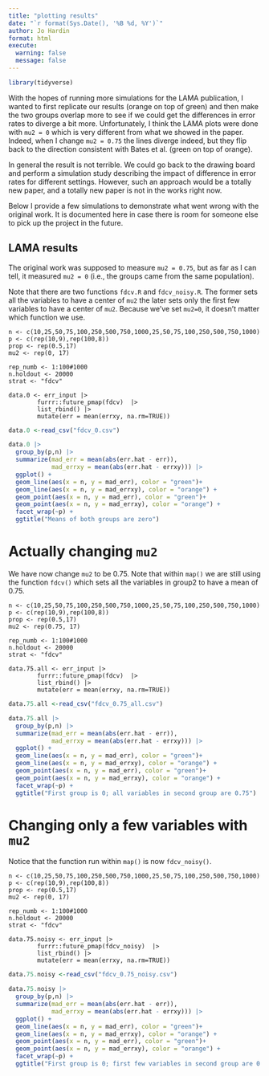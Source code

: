 ```yaml
---
title: "plotting results"
date: "`r format(Sys.Date(), '%B %d, %Y')`"
author: Jo Hardin
format: html
execute:
  warning: false
  message: false
---
```



```r
library(tidyverse)
```


With the hopes of running more simulations for the LAMA publication, I wanted to first replicate our results (orange on top of green) and then make the two groups overlap more to see if we could get the differences in error rates to diverge a bit more.  Unfortunately, I think the LAMA plots were done with `mu2 = 0` which is very different from what we showed in the paper. Indeed, when I change `mu2 = 0.75` the lines diverge indeed, but they flip back to the direction consistent with Bates et al. (green on top of orange).

In general the result is not terrible.  We could go back to the drawing board and perform a simulation study describing the impact of difference in error rates for different settings.  However, such an approach would be a totally new paper, and a totally new paper is not in the works right now.

Below I provide a few simulations to demonstrate what went wrong with the original work.  It is documented here in case there is room for someone else to pick up the project in the future.

## LAMA results

The original work was supposed to measure `mu2 = 0.75`, but as far as I can tell, it measured `mu2 = 0`  (i.e., the groups came from the same population).

Note that there are two functions `fdcv.R` and `fdcv_noisy.R`.  The former sets all the variables to have a center of `mu2` the later sets only the first few variables to have a center of `mu2`.  Because we've set `mu2=0`, it doesn't matter which function we use.

```
n <- c(10,25,50,75,100,250,500,750,1000,25,50,75,100,250,500,750,1000)
p <- c(rep(10,9),rep(100,8))
prop <- rep(0.5,17)
mu2 <- rep(0, 17)

rep_numb <- 1:100#1000
n.holdout <- 20000
strat <- "fdcv"

data.0 <- err_input |> 
        furrr::future_pmap(fdcv)  |> 
        list_rbind() |> 
        mutate(err = mean(errxy, na.rm=TRUE))
```

```r
data.0 <-read_csv("fdcv_0.csv")
```


```r
data.0 |> 
  group_by(p,n) |> 
  summarize(mad_err = mean(abs(err.hat - err)), 
            mad_errxy = mean(abs(err.hat - errxy))) |> 
  ggplot() +
  geom_line(aes(x = n, y = mad_err), color = "green")+
  geom_line(aes(x = n, y = mad_errxy), color = "orange") + 
  geom_point(aes(x = n, y = mad_err), color = "green")+
  geom_point(aes(x = n, y = mad_errxy), color = "orange") + 
  facet_wrap(~p) + 
  ggtitle("Means of both groups are zero")
```

# Actually changing `mu2`

We have now change `mu2` to be 0.75.  Note that within `map()` we are still using the function `fdcv()` which sets all the variables in group2 to have a mean of 0.75.

```
n <- c(10,25,50,75,100,250,500,750,1000,25,50,75,100,250,500,750,1000)
p <- c(rep(10,9),rep(100,8))
prop <- rep(0.5,17)
mu2 <- rep(0.75, 17)

rep_numb <- 1:100#1000
n.holdout <- 20000
strat <- "fdcv"

data.75.all <- err_input |> 
        furrr::future_pmap(fdcv)  |> 
        list_rbind() |> 
        mutate(err = mean(errxy, na.rm=TRUE))
```

```r
data.75.all <-read_csv("fdcv_0.75_all.csv")
```


```r
data.75.all |> 
  group_by(p,n) |> 
  summarize(mad_err = mean(abs(err.hat - err)), 
            mad_errxy = mean(abs(err.hat - errxy))) |> 
  ggplot() +
  geom_line(aes(x = n, y = mad_err), color = "green")+
  geom_line(aes(x = n, y = mad_errxy), color = "orange") + 
  geom_point(aes(x = n, y = mad_err), color = "green")+
  geom_point(aes(x = n, y = mad_errxy), color = "orange") + 
  facet_wrap(~p) + 
  ggtitle("First group is 0; all variables in second group are 0.75")
```


# Changing only a few variables with `mu2`

Notice that the function run within `map()` is now `fdcv_noisy()`.

```
n <- c(10,25,50,75,100,250,500,750,1000,25,50,75,100,250,500,750,1000)
p <- c(rep(10,9),rep(100,8))
prop <- rep(0.5,17)
mu2 <- rep(0, 17)

rep_numb <- 1:100#1000
n.holdout <- 20000
strat <- "fdcv"

data.75.noisy <- err_input |> 
        furrr::future_pmap(fdcv_noisy)  |> 
        list_rbind() |> 
        mutate(err = mean(errxy, na.rm=TRUE))
```

```r
data.75.noisy <-read_csv("fdcv_0.75_noisy.csv")
```

```r
data.75.noisy |> 
  group_by(p,n) |> 
  summarize(mad_err = mean(abs(err.hat - err)), 
            mad_errxy = mean(abs(err.hat - errxy))) |> 
  ggplot() +
  geom_line(aes(x = n, y = mad_err), color = "green")+
  geom_line(aes(x = n, y = mad_errxy), color = "orange") + 
  geom_point(aes(x = n, y = mad_err), color = "green")+
  geom_point(aes(x = n, y = mad_errxy), color = "orange") + 
  facet_wrap(~p) + 
  ggtitle("First group is 0; first few variables in second group are 0.75")
```



